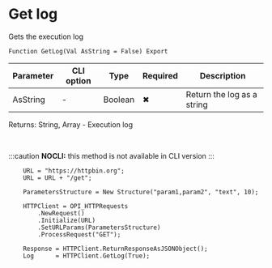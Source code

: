 ﻿---
sidebar_position: 8
description: Get log  and other functions to work with HTTP-client in the Open Integration Package, a free open-source integration library for 1C:Enterprise 8, OneScript and CLI
keywords: [1C, 1С, 1С:Enterprise, 1С:Enterprise 8.3, API, Integration, Services, Exchange, OneScript, CLI, HTTP-client]
---


# Get log 
 Gets the execution log



`Function GetLog(Val AsString = False) Export`

  | Parameter | CLI option | Type | Required | Description |
  |-|-|-|-|-|
  | AsString | - | Boolean | &#x2716; | Return the log as a string |

  
  Returns:  String, Array - Execution log

<br/>


:::caution
**NOCLI:** this method is not available in CLI version
:::
<br/>



```bsl title="1C:Enterprise/OneScript code example"
    URL = "https://httpbin.org";
    URL = URL + "/get";

    ParametersStructure = New Structure("param1,param2", "text", 10);

    HTTPClient = OPI_HTTPRequests
        .NewRequest()
        .Initialize(URL)
        .SetURLParams(ParametersStructure)
        .ProcessRequest("GET");

    Response = HTTPClient.ReturnResponseAsJSONObject();
    Log      = HTTPClient.GetLog(True);
```
 




